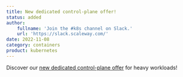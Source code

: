 ```yaml
---
title: New dedicated control-plane offer!
status: added
author:
    fullname: 'Join the #k8s channel on Slack.'
    url: 'https://slack.scaleway.com/'
date: 2022-11-08
category: containers
product: kubernetes
---
```


Discover our [new dedicated control-plane offer](/containers/kubernetes/reference-content/kubernetes-control-plane-offers/) for heavy workloads!